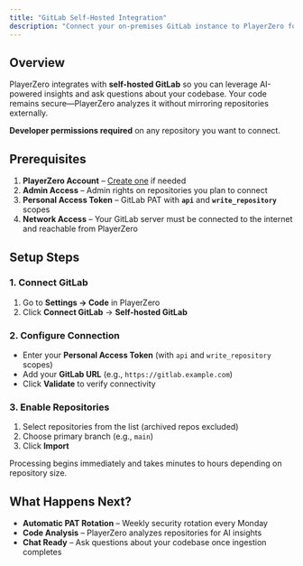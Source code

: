 ```yaml
---
title: "GitLab Self-Hosted Integration"
description: "Connect your on-premises GitLab instance to PlayerZero for code insights and AI-powered debugging."
---
```


## Overview

PlayerZero integrates with **self-hosted GitLab** so you can leverage AI-powered insights and ask questions about your codebase. Your code remains secure—PlayerZero analyzes it without mirroring repositories externally.

<Note>**Developer permissions required** on any repository you want to connect.</Note>

## Prerequisites

1. **PlayerZero Account** – [Create one](https://go.playerzero.app) if needed
2. **Admin Access** – Admin rights on repositories you plan to connect
3. **Personal Access Token** – GitLab PAT with **`api`** and **`write_repository`** scopes
4. **Network Access** – Your GitLab server must be connected to the internet and reachable from PlayerZero

## Setup Steps

### 1. Connect GitLab
1. Go to **Settings → Code** in PlayerZero
2. Click **Connect GitLab** → **Self-hosted GitLab**

### 2. Configure Connection
- Enter your **Personal Access Token** (with `api` and `write_repository` scopes)
- Add your **GitLab URL** (e.g., `https://gitlab.example.com`)
- Click **Validate** to verify connectivity

### 3. Enable Repositories
1. Select repositories from the list (archived repos excluded)
2. Choose primary branch (e.g., `main`)
3. Click **Import**

Processing begins immediately and takes minutes to hours depending on repository size.

## What Happens Next?

- **Automatic PAT Rotation** – Weekly security rotation every Monday
- **Code Analysis** – PlayerZero analyzes repositories for AI insights
- **Chat Ready** – Ask questions about your codebase once ingestion completes

